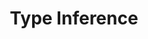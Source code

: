 ---
id: "q_ts7q8r9s"
questionType: "MULTIPLE_CHOICE"
title: "Type Inference"
description: "What does TypeScript do when no type is explicitly declared?"
difficulty: "EASY"
category: "Type Script"
options:
  - "Throws an error"
  - "Infers the type from the value"
  - "Assigns 'any' type"
  - "Requires manual annotation"
correctAnswer: 1
---